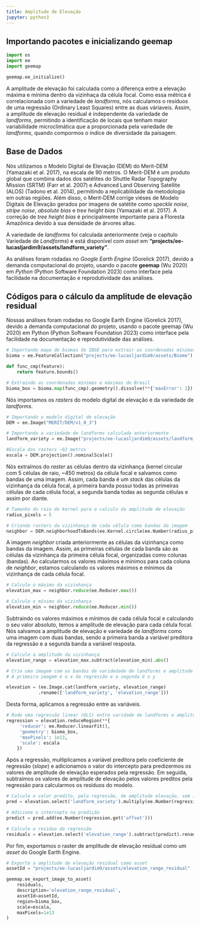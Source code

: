 ```yaml
---
title: Amplitude de Elevação
jupyter: python3
---
```




## Importando pacotes e inicializando geemap

```python
import os
import ee
import geemap
```

```python
geemap.ee_initialize()
```

A amplitude de elevação foi calculada como a diferença entre a elevação máxima e mínima dentro da vizinhaça da célula focal. 
Como essa métrica é correlacionada com a variedade de *landforms*, nós calculamos o resíduos de uma 
regressão (Ordinary Least Squares) entre as duas váriaveis. Assim, a amplitude de elevação residual é independente da variedade de *landforms*, permitindo a identificação de locais que tenham maior variabilidade microclimática que a proporcionada pela variedade de *landforms*, quando compormos o índice de diversidade da paisagem.

## Base de Dados

Nós utilizamos o Modelo Digital de Elevação (DEM) do Merit-DEM (Yamazaki et al. 2017), na escala de 90 metros. O Merit-DEM é um produto global que combina dados dos satélites do Shuttle Radar Topography Mission (SRTM) (Farr et al. 2007) e Advanced Land Observing Satellite (ALOS) (Tadono et al. 2014), permitindo a replicabilidade da metodologia em outras regiões. Além disso, o Merit-DEM corrige viéses de Modelo Digitais de Elevação gerados por imagens de satétite como *speckle noise*, *stripe noise*, *absolute bias* e *tree height bias* (Yamazaki et al. 2017). A correção de *tree height bias* é principalmente importante para a Floresta Amazônica devido à sua densidade de árvores altas. 

A variedade de *landforms* foi calculada anteriormente (veja o capítulo Variedade de *Landforms*) e está disponível com *asset* em **"projects/ee-lucasljardim9/assets/landform_variety"**.   

As análises foram rodadas no *Google Earth Engine* (Gorelick 2017), devido a demanda computacional do projeto, usando o pacote **geemap** (Wu 2020) em *Python* (Python Software Foundation 2023) como interface pela facilidade na documentação e reprodutividade das análises.

## Códigos para o cálculo da amplitude de elevação residual

Nossas análises foram rodadas no Google Earth Engine (Gorelick 2017), devido a demanda computacional do projeto, usando o pacote geemap (Wu 2020) em Python (Python Software Foundation 2023) como interface pela facilidade na documentação e reprodutividade das análises. 

```python
# Importando mapa de biomas do IBGE para extrair as coordenadas mínimas e máximas do Brasil
bioma = ee.FeatureCollection("projects/ee-lucasljardim9/assets/Biome")

def func_cmp(feature):
    return feature.bounds() 

# Extraindo as coordenadas mínimas e máximas do Brasil
bioma_box = bioma.map(func_cmp).geometry().dissolve(**{'maxError': 1}).bounds()
```

Nós importamos os *rasters* do modelo digital de elevação e da variedade de *landforms*.

```python
# Importando o modelo digital de elevação
DEM = ee.Image("MERIT/DEM/v1_0_3")

# Importando a variedade de landforms calculada anteriormente
landform_variety = ee.Image("projects/ee-lucasljardim9/assets/landform_variety")

#Escala dos rasters ~92 metros
escala = DEM.projection().nominalScale()
```

Nós extraímos do *raster* as células dentro da vizinhança (kernel circular com 5 células de raio, ~450 metros) da célula focal e salvamos como bandas de uma imagem. Assim, cada banda é um *stack* das células da vizinhança da célula focal, a primeira banda possui todas as primeiras células de cada célula focal, a segunda banda todas as segunda células e assim por diante. 

```python
# Tamanho do raio do kernel para o calculo da amplitude de elevação
radius_pixels = 5

# Criando rasters da vizinhança de cada célula como bandas da imagem
neighbor = DEM.neighborhoodToBands(ee.Kernel.circle(ee.Number(radius_pixels)))
```

A imagem *neighbor* criada anteriormente as células da vizinhança como bandas da imagem. Assim, as primeiras células de cada banda são as células da vizinhança da primeira célula focal, organizadas como colunas (bandas). Ao calcularmos os valores máximos e mínimos para cada coluna de *neighbor*, estamos calculando os valores máximos e mínimos da vizinhança de cada célula focal. 

```python
# Calcule o máximo da vizinhança
elevation_max = neighbor.reduce(ee.Reducer.max())

# Calcule o mínimo da vizinhança
elevation_min = neighbor.reduce(ee.Reducer.min())
```

Subtraindo os valores máximos e mínimos de cada célula focal e calculando o seu valor absoluto, temos a amplitude de elevação para cada célula focal. Nós salvamos a amplitude de elevação e variedade de *landforms* como uma imagem com duas bandas, sendo a primeira banda a variável preditora da regressão e a segunda banda a variável resposta.

```python
# Calcule a amplitude da vizinhança
elevation_range = elevation_max.subtract(elevation_min).abs()

# Crie uma imagem com as bandas de varidedade de landforms e amplitude de elevação 
# A primeira imagem é o x da regressão e a segunda é o y

elevation = (ee.Image.cat(landform_variety, elevation_range)
            .rename(['landform_variety', 'elevation_range']))
```

Desta forma, aplicamos a regressão entre as variáveis.

```python
# Rode uma regressão linear (OLS) entre varidade de landforms e amplitude de elevação
regression = elevation.reduceRegion(**{
     'reducer': ee.Reducer.linearFit(),
     'geometry': bioma_box,
     'maxPixels': 1e13,
     'scale': escala
    })
```

Após a regressão, multiplicamos a variável preditora pelo coeficiente de regressão (*slope*) e adicionamos o valor do intercepto para predizermos os valores de amplitude de elevação esperados pela regressão. Em seguida, subtraimos os valores de amplitude de elevação pelos valores preditos pela regressão para calcularmos os resíduos do modelo.

```python
# Calcule o valor predito, pela regressão, de amplitude elevação, sem intercepto 
pred = elevation.select('landform_variety').multiply(ee.Number(regression.get('scale')))

# Adicione o intercepto na predição
predict = pred.add(ee.Number(regression.get('offset')))

# Calcule o residuo da regressão
residuals = elevation.select('elevation_range').subtract(predict).rename(['residuals'])
```

Por fim, exportamos o raster de amplitude de elevação residual como um *asset* do Google Earth Engine.

```python
# Exporte a amplitude de elevação residual como asset
assetId = "projects/ee-lucasljardim9/assets/elevation_range_residual"

geemap.ee_export_image_to_asset(
    residuals, 
    description='elevation_range_residual', 
    assetId=assetId, 
    region=bioma_box, 
    scale=escala, 
    maxPixels=1e13
)
```


